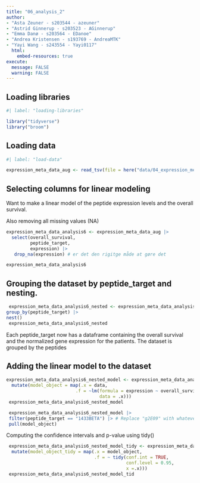 ```yaml
---
title: "06_analysis_2"
author:
- "Asta Zeuner - s203544 - azeuner"
- "Astrid Ginnerup - s203523 - AGinnerup"
- "Emma Danø - s203564 - EDanoe"
- "Andrea Kristensen - s193769 - AndreaMTK"
- "Yayi Wang - s243554 - Yayi0117"
  html: 
    embed-resources: true
execute: 
  message: FALSE
  warning: FALSE
---
```


## Loading libraries 

```r
#| label: "loading-libraries"

library("tidyverse")
library("broom")
```

## Loading data

```r
#| label: "load-data" 

expression_meta_data_aug <- read_tsv(file = here("data/04_expression_meta_data_clean.tsv.gz"))

```

## Selecting columns for linear modeling 

Want to make a linear model of the peptide expression levels and the overall survival.

Also removing all missing values (NA)

```r

expression_meta_data_analysis6 <- expression_meta_data_aug |> 
  select(overall_survival, 
         peptide_target,
         expression) |> 
   drop_na(expression) # er det den rigitge måde at gøre det 

expression_meta_data_analysis6
```

## Grouping the dataset by peptide_target and nesting. 

```r
 expression_meta_data_analysis6_nested <- expression_meta_data_analysis6 |> 
group_by(peptide_target) |> 
nest() 
 expression_meta_data_analysis6_nested
```

Each peptide_target now has a dataframe containing the overall survival and the normalized gene expression for the patients. The dataset is grouped by the peptides

## Adding the linear model to the dataset 

```r

expression_meta_data_analysis6_nested_model <- expression_meta_data_analysis6_nested |> 
  mutate(model_object = map(.x = data,
                          .f = ~lm(formula = expression ~ overall_survival,
                                   data = .x)))
 expression_meta_data_analysis6_nested_model
```

```r
 expression_meta_data_analysis6_nested_model |>
 filter(peptide_target == "1433BETA") |> # Replace "g2E09" with whatever was YOUR favourite gene!
 pull(model_object)
```

Computing the confidence intervals and p-value using tidy()

```r
 expression_meta_data_analysis6_nested_model_tidy <- expression_meta_data_analysis6_nested_model |> 
  mutate(model_object_tidy = map(.x = model_object,
                                 .f = ~ tidy(conf.int = TRUE,
                                             conf.level = 0.95,
                                             x =.x)))
 expression_meta_data_analysis6_nested_model_tid
```
